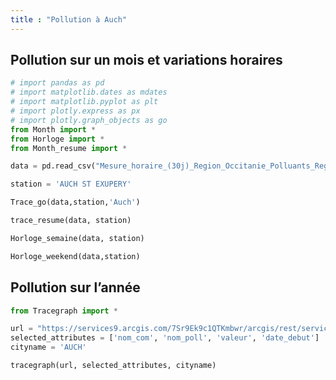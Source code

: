 ```yaml
---
title : "Pollution à Auch"
---
```


## Pollution sur un mois et variations horaires

```python
# import pandas as pd
# import matplotlib.dates as mdates
# import matplotlib.pyplot as plt
# import plotly.express as px
# import plotly.graph_objects as go
from Month import *
from Horloge import *
from Month_resume import *

data = pd.read_csv("Mesure_horaire_(30j)_Region_Occitanie_Polluants_Reglementaires.csv")

station = 'AUCH ST EXUPERY'

Trace_go(data,station,'Auch')

trace_resume(data, station)

Horloge_semaine(data, station)

Horloge_weekend(data,station)

```
## Pollution sur l'année
```python
from Tracegraph import *

url = "https://services9.arcgis.com/7Sr9Ek9c1QTKmbwr/arcgis/rest/services/mesures_occitanie_mensuelle_poll_princ/FeatureServer/0/query?f=json&where=(nom_com%20IN%20('AUCH'))&outFields=*"
selected_attributes = ['nom_com', 'nom_poll', 'valeur', 'date_debut']
cityname = 'AUCH'

tracegraph(url, selected_attributes, cityname)
```